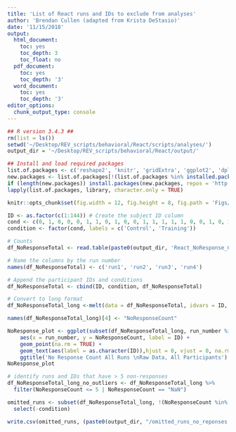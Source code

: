 ```yaml
---
title: 'List of React runs and IDs to exclude from analyses'
author: 'Brendan Cullen (adapted from Krista DeStasio)'
date: '11/15/2018'
output:
  html_document:
    toc: yes
    toc_depth: 3
    toc_float: no
  pdf_document:
    toc: yes
    toc_depth: '3'
  word_document:
    toc: yes
    toc_depth: '3'
editor_options:
  chunk_output_type: console
---
```


```r
## R version 3.4.3 ##
rm(list = ls())
setwd('~/Desktop/REV_scripts/behavioral/React/scripts/analyses/')
output_dir = '~/Desktop/REV_scripts/behavioral/React/output/'

## Install and load required packages
list.of.packages <- c('reshape2', 'knitr', 'gridExtra', 'ggplot2', 'dplyr')
new.packages <- list.of.packages[!(list.of.packages %in% installed.packages()[,'Package'])] 
if (length(new.packages)) install.packages(new.packages, repos = 'http://cran.us.r-project.org') 
lapply(list.of.packages, library, character.only = TRUE)

knitr::opts_chunk$set(fig.width = 12, fig.height = 8, fig.path = 'Figs/', echo = TRUE, warning = FALSE, message = FALSE)
```

```r
ID <- as.factor(c(1:144)) # Create the subject ID column
cond <- c(0, 1, 0, 0, 0, 1, 1, 0, 1, 0, 0, 1, 1, 1, 1, 1, 0, 0, 1, 0, 1, 1, 1, 0, 1, 1, 0, 0, 0, 1, 1, 1, 1, 0, 1, 0, 0, 0, 1, 1, 1, 1, 1, 1, 1, 1, 0, 1, 0, 1, 1, 0, 0, 0, 1, 1, 1, 0, 1, 0, 1, 1, 1, 0, 0, 0, 0, 0, 1, 0, 0, 1, 0, 1, 0, 0, 0, 0, 1, 0, 0, 0, 0, 1, 0, 0, 0, 0, 1, 1, 1, 0, 1, 1, 0, 1, 0, 1, 1, 1, 1, 0, 0, 1, 1, 1, 1, 1, 0, 0, 1, 1, 1, 1, 0, 0, 1, 0, 0, 0, 0, 0, 1, 0, 0, 0, 1, 0, 1, 1, 0, 0, 1, 0, 1, 1, 0, 1, 1, 1, 0, 0, 1, 0) # Match the participant to their condition
condition <- factor(cond, labels = c('Control', 'Training'))
```


```r
# Counts
df_NoResponseTotal <- read.table(paste0(output_dir, 'React_NoResponse_Count.txt')) 

# Name the columns by the run number
names(df_NoResponseTotal) <- c('run1', 'run2', 'run3', 'run4')

# Append the participant IDs and conditions
df_NoResponseTotal <- cbind(ID, condition, df_NoResponseTotal)

# Convert to long format
df_NoResponseTotal_long <-melt(data = df_NoResponseTotal, idvars = ID, measure.vars = c('run1', 'run2','run3', 'run4'), variable.name = 'run_number')

names(df_NoResponseTotal_long)[4] <- "NoResponseCount"
```
   
   
```r
NoResponse_plot <- ggplot(subset(df_NoResponseTotal_long, run_number %in% c('run1', 'run2', 'run3', 'run4'))) +
    aes(x = run_number, y = NoResponseCount, label = ID) +
    geom_point(na.rm = TRUE) +
    geom_text(aes(label = as.character(ID)),hjust = 0, vjust = 0, na.rm = TRUE) +
    ggtitle('No Response Count All Runs \nRaw Data, All Participants')
NoResponse_plot
```
   

```r
# identify runs and IDs that have > 5 non-responses
df_NoResponseTotal_long_no_outliers <- df_NoResponseTotal_long %>%
  filter(NoResponseCount <= 5 | NoResponseCount == "NaN") 

omitted_runs <- subset(df_NoResponseTotal_long, !(NoResponseCount %in% df_NoResponseTotal_long_no_outliers$NoResponseCount)) %>%
  select(-condition)

write.csv(omitted_runs, (paste0(output_dir, "/omitted_runs_no_reponses.csv", sep="")), row.names = FALSE)
```